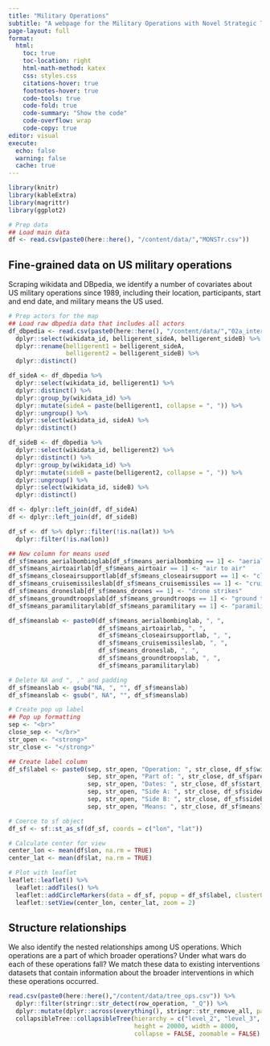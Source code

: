 ```yaml
---
title: "Military Operations"
subtitle: "A webpage for the Military Operations with Novel Strategic Technologies (MONSTr) Dataset"
page-layout: full
format:
  html:
    toc: true
    toc-location: right
    html-math-method: katex
    css: styles.css
    citations-hover: true
    footnotes-hover: true
    code-tools: true
    code-fold: true
    code-summary: "Show the code"
    code-overflow: wrap
    code-copy: true
editor: visual
execute:
  echo: false
  warning: false
  cache: true
---
```



```r
library(knitr)
library(kableExtra)
library(magrittr)
library(ggplot2)
```

```r
# Prep data
## Load main data
df <- read.csv(paste0(here::here(), "/content/data/","MONSTr.csv"))
```

## Fine-grained data on US military operations

Scraping wikidata and DBpedia, we identify a number of covariates about US military operations since 1989, including their location, participants, start and end date, and military means the US used.

```r
# Prep actors for the map
## Load raw dbpedia data that includes all actors
df_dbpedia <- read.csv(paste0(here::here(), "/content/data/","02a_interventions_newdata_dbpedia.csv")) %>%
  dplyr::select(wikidata_id, belligerent_sideA, belligerent_sideB) %>%
  dplyr::rename(belligerent1 = belligerent_sideA,
                belligerent2 = belligerent_sideB) %>%
  dplyr::distinct()

df_sideA <- df_dbpedia %>%
  dplyr::select(wikidata_id, belligerent1) %>%
  dplyr::distinct() %>%
  dplyr::group_by(wikidata_id) %>%
  dplyr::mutate(sideA = paste(belligerent1, collapse = ", ")) %>%
  dplyr::ungroup() %>%
  dplyr::select(wikidata_id, sideA) %>%
  dplyr::distinct()

df_sideB <- df_dbpedia %>%
  dplyr::select(wikidata_id, belligerent2) %>%
  dplyr::distinct() %>%
  dplyr::group_by(wikidata_id) %>%
  dplyr::mutate(sideB = paste(belligerent2, collapse = ", ")) %>%
  dplyr::ungroup() %>%
  dplyr::select(wikidata_id, sideB) %>%
  dplyr::distinct()

df <- dplyr::left_join(df, df_sideA)
df <- dplyr::left_join(df, df_sideB)

df_sf <- df %>% dplyr::filter(!is.na(lat)) %>%
  dplyr::filter(!is.na(lon))

## New column for means used
df_sf$means_aerialbombinglab[df_sf$means_aerialbombing == 1] <- "aerial bombing"
df_sf$means_airtoairlab[df_sf$means_airtoair == 1] <- "air to air"
df_sf$means_closeairsupportlab[df_sf$means_closeairsupport == 1] <- "close air support"
df_sf$means_cruisemissileslab[df_sf$means_cruisemissiles == 1] <- "cruise missiles"
df_sf$means_droneslab[df_sf$means_drones == 1] <- "drone strikes"
df_sf$means_groundtroopslab[df_sf$means_groundtroops == 1] <- "ground troops"
df_sf$means_paramilitarylab[df_sf$means_paramilitary == 1] <- "paramilitary"

df_sf$meanslab <- paste0(df_sf$means_aerialbombinglab, ", ", 
                         df_sf$means_airtoairlab, ", ", 
                         df_sf$means_closeairsupportlab, ", ", 
                         df_sf$means_cruisemissileslab, ", ", 
                         df_sf$means_droneslab, ", ", 
                         df_sf$means_groundtroopslab, ", ", 
                         df_sf$means_paramilitarylab)

# Delete NA and ", ," and padding
df_sf$meanslab <- gsub("NA, ", "", df_sf$meanslab)
df_sf$meanslab <- gsub(", NA", "", df_sf$meanslab)

# Create pop up label
## Pop up formatting
sep <- "<br>"
close_sep <- "</br>"
str_open <- "<strong>"
str_close <- "</strong>"

## Create label column
df_sf$label <- paste0(sep, str_open, "Operation: ", str_close, df_sf$wikidata_name, close_sep, 
                      sep, str_open, "Part of: ", str_close, df_sf$parent_name, close_sep, 
                      sep, str_open, "Dates: ", str_close, df_sf$start_date, " to ", df_sf$end_date, close_sep,
                      sep, str_open, "Side A: ", str_close, df_sf$sideA, close_sep,
                      sep, str_open, "Side B: ", str_close, df_sf$sideB, close_sep,
                      sep, str_open, "Means: ", str_close, df_sf$meanslab, close_sep)

# Coerce to sf object
df_sf <- sf::st_as_sf(df_sf, coords = c("lon", "lat"))

# Calculate center for view
center_lon <- mean(df$lon, na.rm = TRUE)
center_lat <- mean(df$lat, na.rm = TRUE)

# Plot with leaflet
leaflet::leaflet() %>%
  leaflet::addTiles() %>%
  leaflet::addCircleMarkers(data = df_sf, popup = df_sf$label, clusterOptions = leaflet::markerClusterOptions()) %>%
  leaflet::setView(center_lon, center_lat, zoom = 2)
```

## Structure relationships

We also identify the nested relationships among US operations. Which operations are a part of which broader operations? Under what wars do each of these operations fall? We match these data to existing interventions datasets that contain information about the broader interventions in which these operations occurred.

```r
read.csv(paste0(here::here(),"/content/data/tree_ops.csv")) %>%
  dplyr::filter(stringr::str_detect(row_operation, "_Q")) %>%
  dplyr::mutate(dplyr::across(everything(), stringr::str_remove_all, pattern = '_.*')) %>%
  collapsibleTree::collapsibleTree(hierarchy = c("level_2", "level_3", "level_4", "level_5", "level_6", "level_7", "level_8", "level_9"), 
                                   height = 20000, width = 8000, 
                                   collapse = FALSE, zoomable = FALSE)
```
